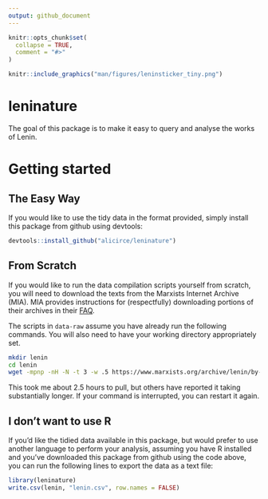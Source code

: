 ```yaml
---
output: github_document
---
```


<!-- README.md is generated from README.Rmd. Please edit that file -->

```r
knitr::opts_chunk$set(
  collapse = TRUE,
  comment = "#>"
)
```

::: {.floatting}

```r
knitr::include_graphics("man/figures/leninsticker_tiny.png")
```

# leninature

<!-- badges: start -->
<!-- badges: end -->

The goal of this package is to make it easy to query and analyse the
works of Lenin. 
:::
# Getting started

## The Easy Way
If you would like to use the tidy data in the format provided, simply install
this package from github using devtools:

```r
devtools::install_github("alicirce/leninature")
```

## From Scratch
If you would like to run the data compilation scripts yourself from scratch, you
will need to download the texts from the Marxists Internet Archive (MIA). MIA
provides instructions for (respectfully) downloading portions of their archives
in their [FAQ](https://www.marxists.org/admin/janitor/faq.htm#hdd).

The scripts in `data-raw` assume you have already run the following commands. 
You will also need to have your working directory appropriately set.

```bash
mkdir lenin
cd lenin
wget -mpnp -nH -N -t 3 -w .5 https://www.marxists.org/archive/lenin/by-title.htm
```

This took me about 2.5 hours to pull, but others have reported it taking
substantially longer. If your command is interrupted, you can restart it again.

## I don't want to use R

If you'd like the tidied data available in this package, but would prefer to use
another language to perform your analysis, assuming you have R installed and
you've downloaded this package from github using the code above, you can run the
following lines to export the data as a text file:

```r
library(leninature)
write.csv(lenin, "lenin.csv", row.names = FALSE)
```
